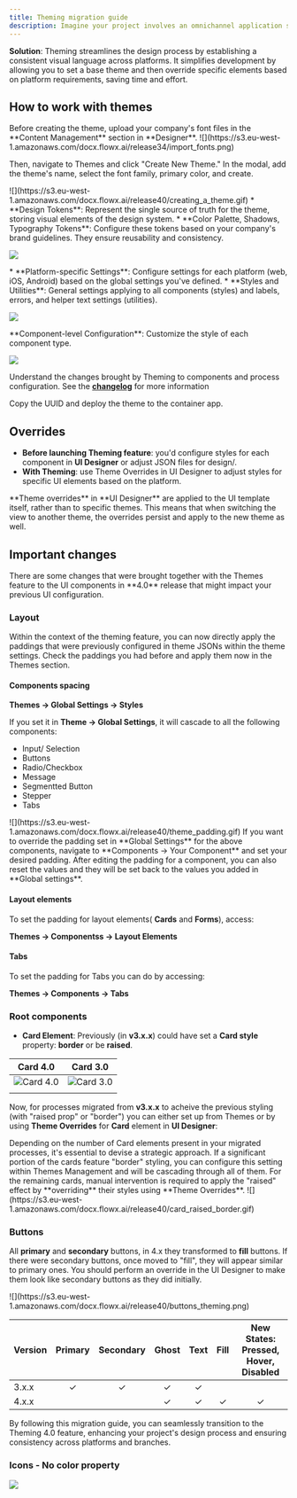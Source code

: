 ```yaml
---
title: Theming migration guide
description: Imagine your project involves an omnichannel application spanning multiple countries, each with its own branding and guidelines. Each platform also presents its unique challenges. How do you ensure a consistent user experience across branches and platforms?
---
```


**Solution**: Theming streamlines the design process by establishing a consistent visual language across platforms. It simplifies development by allowing you to set a base theme and then override specific elements based on platform requirements, saving time and effort.

## How to work with themes 



<Steps>
<Step title="Creating the theme">
Before creating the theme, upload your company's font files in the **Content Management** section in **Designer**. 

<Frame>
![](https://s3.eu-west-1.amazonaws.com/docx.flowx.ai/release34/import_fonts.png)
</Frame>

<Card title = "Font management" href="../font-files">
</Card>

Then, navigate to Themes and click "Create New Theme." In the modal, add the theme's name, select the font family, primary color, and create.

<Frame>
![](https://s3.eu-west-1.amazonaws.com/docx.flowx.ai/release40/creating_a_theme.gif)
</Frame>

</Step>
<Step title ="Configuring th theme">
<AccordionGroup>
<Accordion title ="Design Tokens" icon ="pen-ruler">
* **Design Tokens**: Represent the single source of truth for the theme, storing visual elements of the design system.
* **Color Palette, Shadows, Typography Tokens**: Configure these tokens based on your company's brand guidelines. They ensure reusability and consistency.

![](https://s3.eu-west-1.amazonaws.com/docx.flowx.ai/release40/design_tokens_theme.gif)

</Accordion>
<Accordion title= "Global Settings" icon ="gears">
* **Platform-specific Settings**: Configure settings for each platform (web, iOS, Android) based on the global settings you've defined.
* **Styles and Utilities**: General settings applying to all components (styles) and labels, errors, and helper text settings (utilities).

![](https://s3.eu-west-1.amazonaws.com/docx.flowx.ai/release40/global_settings_theme.gif)

</Accordion>
<Accordion title="Component-level configuration" icon="hammer">
**Component-level Configuration**: Customize the style of each component type.

![](https://s3.eu-west-1.amazonaws.com/docx.flowx.ai/release40/platform-components.gif)

</Accordion>
</AccordionGroup>
</Step>

<Step title="Managing theming dependencies">

Understand the changes brought by Theming to components and process configuration. See the [**changelog**](#change-log) for more information

</Step>

<Step title= "Deploy Theme to Container App">
Copy the UUID and deploy the theme to the container app.
</Step>
</Steps>

## Overrides

* **Before launching Theming feature**: you'd configure styles for each component in **UI Designer** or adjust JSON files for design/. 
* **With Theming**: use Theme Overrides in UI Designer to adjust styles for specific UI elements based on the platform.

<Info>
**Theme overrides** in **UI Designer** are applied to the UI template itself, rather than to specific themes. This means that when switching the view to another theme, the overrides persist and apply to the new theme as well.
</Info>



## Important changes

<Info>
There are some changes that were brought together with the Themes feature to the UI components in **4.0** release that might impact your previous UI configuration.
</Info>

### Layout

Within the context of the theming feature, you can now directly apply the paddings that were previously configured in theme JSONs within the theme settings. Check the paddings you had before and apply them now in the Themes section.

#### Components spacing
 
**Themes → Global Settings → Styles**

If you set it in **Theme → Global Settings**, it will cascade to all the following components:

* Input/ Selection 
* Buttons
* Radio/Checkbox
* Message
* Segmentted Button
* Stepper
* Tabs

<Frame>
![](https://s3.eu-west-1.amazonaws.com/docx.flowx.ai/release40/theme_padding.gif)
</Frame>

<Tip>
If you want to override the padding set in **Global Settings** for the above components, navigate to **Components → Your Component** and set your desired padding.
</Tip>

<Info>
After editing the padding for a component, you can also reset the values and they will be set back to the values you added in **Global settings**.
</Info>

#### Layout elements

To set the padding for layout elements( **Cards** and **Forms**), access:

**Themes → Componentss → Layout Elements**

#### Tabs

To set the padding for Tabs you can do by accessing:

**Themes → Components → Tabs**

### Root components

* **Card Element**: Previously (in **v3.x.x**) could have set a **Card style** property: **border** or be **raised**. 

|                                              Card 4.0                                              |                                              Card 3.0                                              |
| :------------------------------------------------------------------------------------------------: | :------------------------------------------------------------------------------------------------: |
| <Frame>![Card 4.0](https://s3.eu-west-1.amazonaws.com/docx.flowx.ai/release40/card4.0.png)</Frame> | <Frame>![Card 3.0](https://s3.eu-west-1.amazonaws.com/docx.flowx.ai/release40/card3.0.png)</Frame> |
|                                                                                                    |                                                                                                    |


Now, for processes migrated from **v3.x.x** to acheive the previous styling (with "raised prop" or "border") you can either set up from Themes or by using **Theme Overrides** for **Card** element in **UI Designer**:

<Tip>
Depending on the number of Card elements present in your migrated processes, it's essential to devise a strategic approach. If a significant portion of the cards feature "border" styling, you can configure this setting within Themes Management and will be cascading through all of them. For the remaining cards, manual intervention is required to apply the "raised" effect by **overriding** their styles using **Theme Overrides**.
</Tip>

<Frame caption="Theme Overrides - Card">
![](https://s3.eu-west-1.amazonaws.com/docx.flowx.ai/release40/card_raised_border.gif)
</Frame>


### Buttons

All **primary** and **secondary** buttons, in 4.x they transformed to **fill** buttons. If there were secondary buttons, once moved to "fill", they will appear similar to primary ones. You should perform an override in the UI Designer to make them look like secondary buttons as they did initially.

<Frame>
![](https://s3.eu-west-1.amazonaws.com/docx.flowx.ai/release40/buttons_theming.png)
</Frame>


| Version | Primary | Secondary | Ghost | Text | Fill | New States: Pressed, Hover, Disabled |
| ------- | :-----: | :-------: | :---: | :--: | :--: | :----------------------------------: |
| 3.x.x   |   ✓    |    ✓     |  ✓   |  ✓  |      |                                      |
| 4.x.x   |         |           |  ✓   |  ✓  |  ✓  |                  ✓                  |


By following this migration guide, you can seamlessly transition to the Theming 4.0 feature, enhancing your project's design process and ensuring consistency across platforms and branches.


### Icons - No color property

![](https://s3.eu-west-1.amazonaws.com/docx.flowx.ai/release40/no_color_svg.png)

